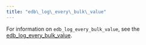 ```yaml
---
title: "edb\_log\_every\_bulk\_value"
---
```


<div id="edb_log_every_bulk_value" class="registered_link"></div>

For information on `edb_log_every_bulk_value`, see the [edb_log_every_bulk_value](../06_reporting_and_logging_what_to_log/#edb_log_every_bulk_value_1).
